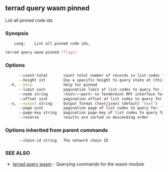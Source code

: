 ## terrad query wasm pinned

List all pinned code ids

### Synopsis

		Long:    List all pinned code ids,


```sh Terrad
terrad query wasm pinned [flags]
```

### Options

```sh Terrad
      --count-total       count total number of records in list codes to query for
      --height int        Use a specific height to query state at (this can error if the node is pruning state)
  -h, --help              help for pinned
      --limit uint        pagination limit of list codes to query for (default 100)
      --node string       <host>:<port> to Tendermint RPC interface for this chain (default "tcp://localhost:26657")
      --offset uint       pagination offset of list codes to query for
  -o, --output string     Output format (text|json) (default "text")
      --page uint         pagination page of list codes to query for. This sets offset to a multiple of limit (default 1)
      --page-key string   pagination page-key of list codes to query for
      --reverse           results are sorted in descending order
```

### Options inherited from parent commands

```
      --chain-id string   The network chain ID
```

### SEE ALSO

* [terrad query wasm](terrad_query_wasm.md)	 - Querying commands for the wasm module



